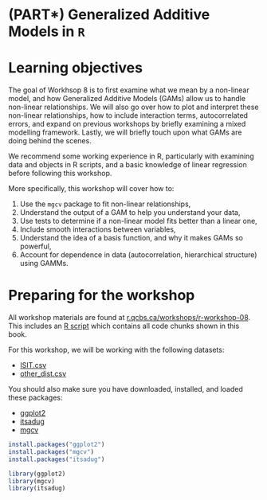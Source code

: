 # (PART\*) Generalized Additive Models in `R` {-}

# Learning objectives

The goal of Workhsop 8 is to first examine what
we mean by a non-linear model, and how Generalized Additive
Models (GAMs) allow us to handle non-linear relationships. We will also go
over how to plot and interpret these non-linear relationships, how to
include interaction terms, autocorrelated errors, and expand on previous
workshops by briefly examining a mixed modelling framework. Lastly, we
will briefly touch upon what GAMs are doing behind the scenes. 

We recommend some working experience in R, particularly with examining data and objects in R scripts, and a basic knowledge of linear regression before following this workshop.

More specifically, this workshop will cover how to:

1.  Use the `mgcv` package to fit non-linear relationships,
2.  Understand the output of a GAM to help you understand your data,
3.  Use tests to determine if a non-linear model fits better than a
    linear one,
4.  Include smooth interactions between variables,
5.  Understand the idea of a basis function, and why it makes GAMs so
    powerful,
6.  Account for dependence in data (autocorrelation, hierarchical
    structure) using GAMMs.


# Preparing for the workshop

All workshop materials are found at [r.qcbs.ca/workshops/r-workshop-08](https://r.qcbs.ca/workshops/r-workshop-08/). This includes an [R script](https://r.qcbs.ca/workshop08/book-en/workshop08-script-en.R) which contains all code chunks shown in this book.

For this workshop, we will be working with the following datasets:

* [ISIT.csv](https://r.qcbs.ca/workshop08/pres-en/data/ISIT.csv) 
* [other_dist.csv](https://r.qcbs.ca/workshop08/pres-en/data/other_dist.csv) 
  
You should also make sure you have downloaded, installed, and loaded these packages:

* [ggplot2](https://cran.r-project.org/package=ggplot2)
* [itsadug](https://cran.r-project.org/package=itsadug)
* [mgcv](https://cran.r-project.org/package=mgcv)

```r
install.packages("ggplot2")
install.packages("mgcv")
install.packages("itsadug")

library(ggplot2)
library(mgcv)
library(itsadug)
```

